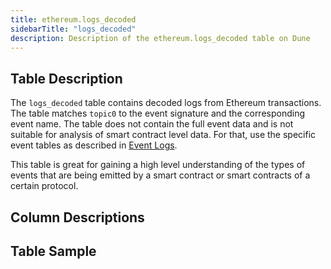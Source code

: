 ```yaml
---
title: ethereum.logs_decoded
sidebarTitle: "logs_decoded"
description: Description of the ethereum.logs_decoded table on Dune
---
```


## Table Description

The `logs_decoded` table contains decoded logs from Ethereum transactions. The table matches `topic0` to the event signature and the corresponding event name. The table does not contain the full event data and is not suitable for analysis of smart contract level data. For that, use the specific event tables as described in [Event Logs](/data-catalog/evm/ethereum/decoded/event-logs). 

This table is great for gaining a high level understanding of the types of events that are being emitted by a smart contract or smart contracts of a certain protocol.

## Column Descriptions


<ColumnDescriptions tableSchema="ethereum" tableName="logs_decoded" />

## Table Sample


<TableSample tableSchema="ethereum" tableName="logs_decoded" />
